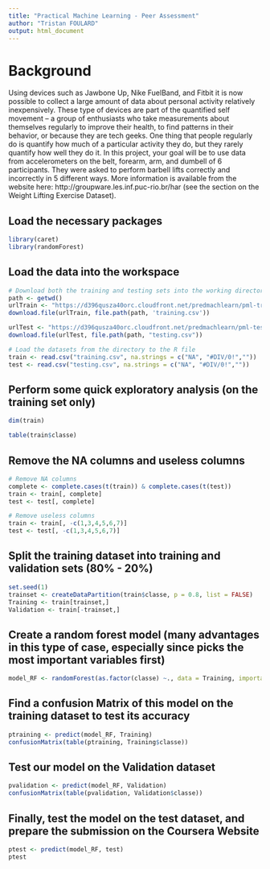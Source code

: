 ---
title: "Practical Machine Learning - Peer Assessment"
author: "Tristan FOULARD"
output: html_document
---

# **Background** 

Using devices such as Jawbone Up, Nike FuelBand, and Fitbit it is now possible to collect a large amount of data about personal activity relatively inexpensively. These type of devices are part of the quantified self movement – a group of enthusiasts who take measurements about themselves regularly to improve their health, to find patterns in their behavior, or because they are tech geeks. One thing that people regularly do is quantify how much of a particular activity they do, but they rarely quantify how well they do it. In this project, your goal will be to use data from accelerometers on the belt, forearm, arm, and dumbell of 6 participants. They were asked to perform barbell lifts correctly and incorrectly in 5 different ways. More information is available from the website here: http://groupware.les.inf.puc-rio.br/har (see the section on the Weight Lifting Exercise Dataset). 

## Load the necessary packages
```{r}
library(caret)
library(randomForest)
```

## Load the data into the workspace
```{r}
# Download both the training and testing sets into the working directory
path <- getwd()
urlTrain <- "https://d396qusza40orc.cloudfront.net/predmachlearn/pml-training.csv" 
download.file(urlTrain, file.path(path, 'training.csv'))

urlTest <- "https://d396qusza40orc.cloudfront.net/predmachlearn/pml-testing.csv"
download.file(urlTest, file.path(path, "testing.csv"))

# Load the datasets from the directory to the R file
train <- read.csv("training.csv", na.strings = c("NA", "#DIV/0!",""))
test <- read.csv("testing.csv", na.strings = c("NA", "#DIV/0!",""))
```

## Perform some quick exploratory analysis (on the training set only)
```{r}
dim(train)

table(train$classe)

```


## Remove the NA columns and useless columns
```{r}
# Remove NA columns
complete <- complete.cases(t(train)) & complete.cases(t(test)) 
train <- train[, complete]
test <- test[, complete]

# Remove useless columns
train <- train[, -c(1,3,4,5,6,7)]
test <- test[, -c(1,3,4,5,6,7)]

```

## Split the training dataset into training and validation sets (80% - 20%)
```{r}
set.seed(1)
trainset <- createDataPartition(train$classe, p = 0.8, list = FALSE)
Training <- train[trainset,]
Validation <- train[-trainset,]
```

## Create a random forest model (many advantages in this type of case, especially since picks the most important variables first)
```{r}
model_RF <- randomForest(as.factor(classe) ~., data = Training, importance = TRUE, ntrees = 10)
```

## Find a confusion Matrix of this model on the training dataset to test its accuracy
```{r}
ptraining <- predict(model_RF, Training)
confusionMatrix(table(ptraining, Training$classe))

```

## Test our model on the Validation dataset
```{r}
pvalidation <- predict(model_RF, Validation)
confusionMatrix(table(pvalidation, Validation$classe))
```

## Finally, test the model on the test dataset, and prepare the submission on the Coursera Website
```{r}
ptest <- predict(model_RF, test)
ptest
```